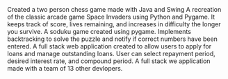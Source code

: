 <ProjectCard title="Chess GUI" link="https://github.com/moejarino/ChessGUI" bg="linear-gradient(to right, #aa076b 0%, #61045f 100%)">
Created a two person chess game made with Java and Swing
</ProjectCard>

<ProjectCard title="Alien Invasion" link="https://github.com/moejarino/Alien_Invasion" bg="linear-gradient(to right, #dd5e89 0%, #f7bb97 100%)">
A recreation of the classic arcade game Space Invaders using Python and Pygame. It keeps track of score, lives remaining, and increases in difficulty the longer you survive.
</ProjectCard>

<ProjectCard title="Soduku GUI" link="https://github.com/moejarino/SodukuGUI" bg="linear-gradient(to right, #D4145A 0%, #FBB03B 100%)">
A soduku game created using pygame. Implements backtracking to solve the puzzle and notify if correct numbers have been entered.
</ProjectCard>

<ProjectCard title="bump" link="https://github.com/moejarino/bump" bg="linear-gradient(to right, #ffd89b 0%, #19547b 100%)">
A full stack web application created to allow users to apply for loans and manage outstanding loans. User can select repayment period, desired interest rate, and compound period.
</ProjectCard>

<ProjectCard title="Braylon Media" link="https://github.com/moejarino/Braylon_Media" bg="linear-gradient(to right, #43cea2 0%, #185a9d 100%)">
A full stack we application made with a team of 13 other devlopers.
</ProjectCard>





